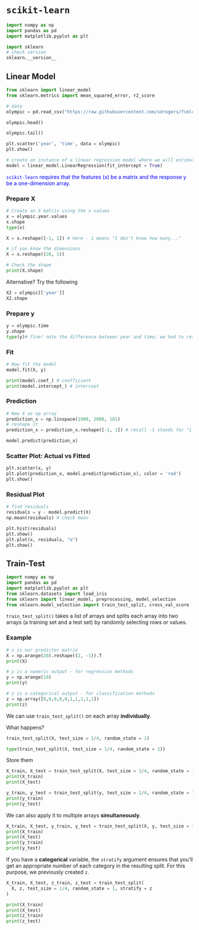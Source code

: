 # `scikit-learn`

```python
import numpy as np
import pandas as pd
import matplotlib.pyplot as plt
```

```python
import sklearn
# check version
sklearn.__version__ 
```

## Linear Model

```python
from sklearn import linear_model
from sklearn.metrics import mean_squared_error, r2_score
```

```python
# data
olympic = pd.read_csv("https://raw.githubusercontent.com/sdrogers/fcmlcode/master/R/data/olympics/male100.csv", names = ["year","time"])
```

```python
olympic.head()
```

```python
olympic.tail()
```
```python
plt.scatter('year', 'time', data = olympic)
plt.show()
```

```python
# create an instance of a linear regression model where we will estimate the intercept
model = linear_model.LinearRegression(fit_intercept = True)
```

<span style="color: blue;">`scikit-learn` requires that the features (x) be a matrix and the response y be a one-dimension array.</span>

### Prepare X

```python
# Create an X matrix using the x values
x = olympic.year.values
x.shape
type(x)
```

```python
X = x.reshape([-1, 1]) # here - 1 means "I don't know how many..."
```

```python
# if you know the dimensions
X = x.reshape((28, 1))
```
```python
# Check the shape
print(X.shape)
```
Alternative? Try the following
```python
X2 = olympic[['year']]
X2.shape
```


### Prepare y
```python
y = olympic.time
y.shape
type(y)# fine! note the difference between year and time; we had to reshape year
```
### Fit 

```python
# Now fit the model
model.fit(X, y)

print(model.coef_) # coefficient
print(model.intercept_) # intercept
```
### Prediction

```python
# New X as np array
prediction_x = np.linspace(1900, 2000, 101)
# reshape it
prediction_x = prediction_x.reshape([-1, 1]) # recall -1 stands for "i don't know"
```
```python
model.predict(prediction_x)
```

### Scatter Plot: Actual vs Fitted

```python
plt.scatter(x, y)
plt.plot(prediction_x, model.predict(prediction_x), color = 'red')
plt.show()
```

### Residual Plot

```python
# find residuals
residuals = y - model.predict(X)
np.mean(residuals) # check mean
```


```python
plt.hist(residuals)
plt.show()
plt.plot(x, residuals, "o")
plt.show()
```


## Train-Test

```python
import numpy as np
import pandas as pd
import matplotlib.pyplot as plt
from sklearn.datasets import load_iris
from sklearn import linear_model, preprocessing, model_selection
from sklearn.model_selection import train_test_split, cross_val_score
```



`train_test_split()` takes a list of arrays and splits each array into two arrays (a training set and a test set) by randomly selecting rows or values.

### Example

```python
# x is our predictor matrix
X = np.arange(20).reshape((2, -1)).T
print(X)
```

```python
# y is a numeric output - for regression methods
y = np.arange(10)
print(y)
```

```python
# z is a categorical output - for classification methods
z = np.array([0,0,0,0,0,1,1,1,1,1])
print(z)
```


We can use `train_test_split()` on each array **individually**. 

What happens?

```python
train_test_split(X, test_size = 1/4, random_state = 1)
```

```python
type(train_test_split(X, test_size = 1/4, random_state = 1))
```

Store them 

```python
X_train, X_test = train_test_split(X, test_size = 1/4, random_state = 1)
print(X_train)
print(X_test)
```

```python
y_train, y_test = train_test_split(y, test_size = 1/4, random_state = 1)
print(y_train)
print(y_test)
```

We can also apply it to multiple arrays **simultaneously**.

```python
X_train, X_test, y_train, y_test = train_test_split(X, y, test_size = 1/4, random_state = 1)
print(X_train)
print(X_test)
print(y_train)
print(y_test)
```

If you have a **categorical** variable, the `stratify` argument ensures 
that you'll get an appropriate number of each category in the resulting split.
For this purpose, we previously created `z`.

```python
X_train, X_test, z_train, z_test = train_test_split(
  X, z, test_size = 1/4, random_state = 1, stratify = z
)
```

```python
print(X_train)
print(X_test)
print(z_train)
print(z_test)
```

